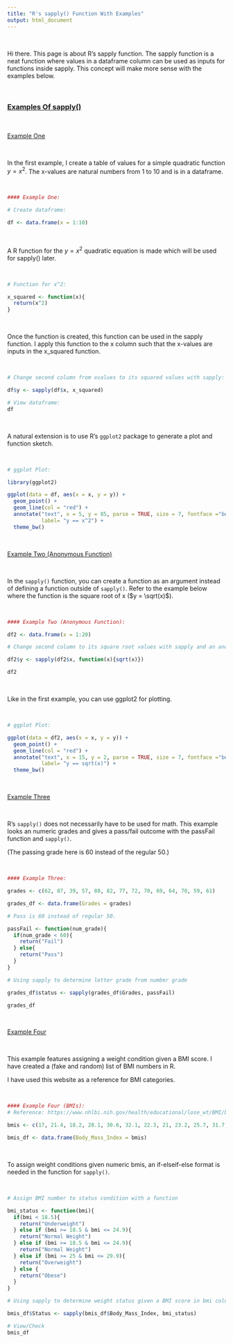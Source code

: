```yaml
---
title: "R's sapply() Function With Examples"
output: html_document
---
```


&nbsp;

Hi there. This page is about R's sapply function. The sapply function is a neat function where values in a dataframe column can be used as inputs for functions inside sapply. This concept will make more sense with the examples below.

&nbsp;

### <u>Examples Of sapply()</u>

&nbsp;

<u>Example One</u>

&nbsp;

In the first example, I create a table of values for a simple quadratic function $y = x^2$. The x-values are natural numbers from 1 to 10 and is in a dataframe.

&nbsp;

```r
#### Example One:

# Create dataframe:

df <- data.frame(x = 1:10)
```

&nbsp;

A R function for the $y = x^2$ quadratic equation is made which will be used for sapply() later.

&nbsp;

```r
# Function for x^2:

x_squared <- function(x){
  return(x^2)
}
```

&nbsp;

Once the function is created, this function can be used in the sapply function. I apply this function to the x column such that the x-values are inputs in the x_squared function.

&nbsp;

```r

# Change second column from xvalues to its squared values with sapply:

df$y <- sapply(df$x, x_squared)

# View dataframe:
df
```

&nbsp;

A natural extension is to use R's `ggplot2` package to generate a plot and function sketch.

&nbsp;

```r
# ggplot Plot:

library(ggplot2)

ggplot(data = df, aes(x = x, y = y)) +
  geom_point() +
  geom_line(col = "red") +
  annotate("text", x = 5, y = 85, parse = TRUE, size = 7, fontface ="bold",
           label= "y == x^2") +
  theme_bw()
```

&nbsp;

<u>Example Two (Anonymous Function)</u>

&nbsp;

In the `sapply()` function, you can create a function as an argument instead of defining a function outside of `sapply()`. Refer to the example below where the function is the square root of x ($y = \sqrt(x)$).

&nbsp;

```r
#### Example Two (Anonymous Function):

df2 <- data.frame(x = 1:20)

# Change second column to its square root values with sapply and an anonymous function:

df2$y <- sapply(df2$x, function(x){sqrt(x)})

df2
```

&nbsp;

Like in the first example, you can use ggplot2 for plotting.

&nbsp;

```r
# ggplot Plot:

ggplot(data = df2, aes(x = x, y = y)) +
  geom_point() +
  geom_line(col = "red") +
  annotate("text", x = 15, y = 2, parse = TRUE, size = 7, fontface ="bold",
           label= "y == sqrt(x)") +
  theme_bw()
```

&nbsp;


<u>Example Three</u>

&nbsp;

R's `sapply()` does not necessarily have to be used for math. This example looks an numeric grades and gives a pass/fail outcome with the passFail function and `sapply()`.

(The passing grade here is 60 instead of the regular 50.)

&nbsp;

```r
#### Example Three:

grades <- c(62, 87, 39, 57, 80, 82, 77, 72, 70, 69, 64, 70, 59, 61)

grades_df <- data.frame(Grades = grades)

# Pass is 60 instead of regular 50.

passFail <- function(num_grade){
  if(num_grade < 60){
    return("Fail")
  } else{
    return("Pass")
  }
}

# Using sapply to determine letter grade from number grade

grades_df$status <- sapply(grades_df$Grades, passFail)

grades_df

```

&nbsp;

<u>Example Four</u>

&nbsp;

This example features assigning a weight condition given a BMI score. I have created a (fake and random) list of BMI numbers in R.

I have used this website as a reference for BMI categories.

&nbsp;

```r
#### Example Four (BMIs):
# Reference: https://www.nhlbi.nih.gov/health/educational/lose_wt/BMI/bmicalc.htm?source=quickfitnesssolutions

bmis <- c(17, 21.4, 18.2, 28.1, 30.6, 32.1, 22.3, 21, 23.2, 25.7, 31.7, 19.9, 26.2, 27.8)

bmis_df <- data.frame(Body_Mass_Index = bmis)
```

&nbsp;

To assign weight conditions given numeric bmis, an if-elseif-else format is needed in the function for `sapply()`.

&nbsp;

```r
# Assign BMI number to status condition with a function

bmi_status <- function(bmi){
  if(bmi < 18.5){
    return("Underweight")
  } else if (bmi >= 18.5 & bmi <= 24.9){
    return("Normal Weight")
  } else if (bmi >= 18.5 & bmi <= 24.9){
    return("Normal Weight")
  } else if (bmi >= 25 & bmi <= 29.9){
    return("Overweight")
  } else {
    return("Obese")
  }
}

# Using sapply to determine weight status given a BMI score in bmi column.

bmis_df$Status <- sapply(bmis_df$Body_Mass_Index, bmi_status)

# View/Check
bmis_df

```





